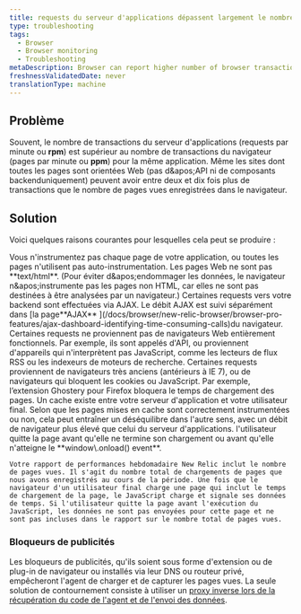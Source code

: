 ```yaml
---
title: requests du serveur d'applications dépassent largement le nombre de transactions PageView du navigateur
type: troubleshooting
tags:
  - Browser
  - Browser monitoring
  - Troubleshooting
metaDescription: Browser can report higher number of browser transactions (PPM) than are reported by APM or other monitoring services.
freshnessValidatedDate: never
translationType: machine
---
```


## Problème

Souvent, le nombre de transactions du serveur d'applications (requests par minute ou <DNT>**rpm**</DNT>) est supérieur au nombre de transactions du navigateur (pages par minute ou <DNT>**ppm**</DNT>) pour la même application. Même les sites dont toutes les pages sont orientées Web (pas d&amp;apos;API ni de composants backenduniquement) peuvent avoir entre deux et dix fois plus de transactions que le nombre de pages vues enregistrées dans le navigateur.

## Solution

Voici quelques raisons courantes pour lesquelles cela peut se produire :

<CollapserGroup>
  <Collapser className="freq-link" id="instrumentation" title="Instrumentation">
    Vous n'instrumentez pas chaque page de votre application, ou toutes les pages n'utilisent pas auto-instrumentation.
  </Collapser>

  <Collapser className="freq-link" id="webpage-format" title="Format de la page Web">
    Les pages Web ne sont pas <DNT>**text/html**</DNT>. (Pour éviter d&amp;apos;endommager les données, le navigateur n&amp;apos;instrumente pas les pages non HTML, car elles ne sont pas destinées à être analysées par un navigateur.)
  </Collapser>

  <Collapser className="freq-link" id="ajax-requests" title="requestsAJAX">
    Certaines requests vers votre backend sont effectuées via AJAX. Le débit AJAX est suivi séparément dans [la page<DNT>**AJAX**</DNT> ](/docs/browser/new-relic-browser/browser-pro-features/ajax-dashboard-identifying-time-consuming-calls)du navigateur.
  </Collapser>

  <Collapser className="freq-link" id="request-source" title="Demande de source">
    Certaines requests ne proviennent pas de navigateurs Web entièrement fonctionnels. Par exemple, ils sont appelés d'API, ou proviennent d'appareils qui n'interprètent pas JavaScript, comme les lecteurs de flux RSS ou les indexeurs de moteurs de recherche.
  </Collapser>

  <Collapser className="freq-link" id="browsers" title="Navigateurs">
    Certaines requests proviennent de navigateurs très anciens (antérieurs à IE 7), ou de navigateurs qui bloquent les cookies ou JavaScript. Par exemple, l’extension Ghostery pour Firefox bloquera le temps de chargement des pages.
  </Collapser>

  <Collapser className="freq-link" id="cache" title="Cache">
    Un cache existe entre votre serveur d'application et votre utilisateur final. Selon que les pages mises en cache sont correctement instrumentées ou non, cela peut entraîner un déséquilibre dans l'autre sens, avec un débit de navigateur plus élevé que celui du serveur d'applications.
  </Collapser>

  <Collapser className="freq-link" id="user-behavior" title="Comportement de l'utilisateur">
    l'utilisateur quitte la page avant qu'elle ne termine son chargement ou avant qu'elle n'atteigne le <DNT>**window\.onload() event**</DNT>.

    Votre rapport de performances hebdomadaire New Relic inclut le nombre de pages vues. Il s'agit du nombre total de chargements de pages que nous avons enregistrés au cours de la période. Une fois que le navigateur d'un utilisateur final charge une page qui inclut le temps de chargement de la page, le JavaScript charge et signale ses données de temps. Si l'utilisateur quitte la page avant l'exécution du JavaScript, les données ne sont pas envoyées pour cette page et ne sont pas incluses dans le rapport sur le nombre total de pages vues.
  </Collapser>
</CollapserGroup>

### Bloqueurs de publicités

Les bloqueurs de publicités, qu'ils soient sous forme d'extension ou de plug-in de navigateur ou installés via leur DNS ou routeur privé, empêcheront l'agent de charger et de capturer les pages vues. La seule solution de contournement consiste à utiliser un [proxy inverse lors de la récupération du code de l'agent et de l'envoi des données](/docs/browser/new-relic-browser/configuration/proxy-agent-requests/).
